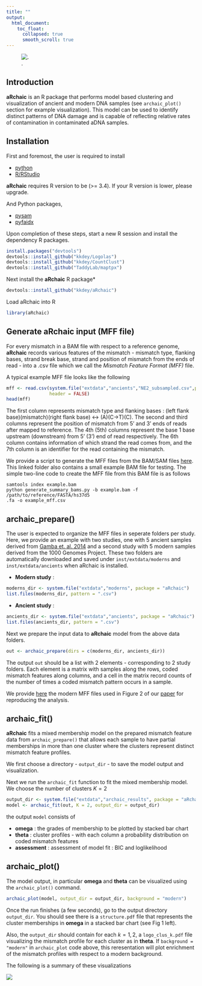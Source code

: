 ```yaml
---
title: ""
output:
  html_document:
    toc_float: 
      collapsed: true
      smooth_scroll: true
---
```


![.](logo_design.svg)

## Introduction 

**aRchaic** is an R package that performs model based 
clustering and visualization of ancient and modern DNA samples (see `archaic_plot()` section for example visualization). 
This model can be used to identify distinct patterns of DNA damage and
is capable of reflecting relative rates of contamination in contaminated aDNA
samples. 

## Installation

First and foremost, the user is required to install 

* [python](https://www.python.org/downloads/) 
* [R/RStudio](https://www.rstudio.com/) 

**aRchaic** requires R version to be (>= 3.4). If your R version is lower, please
upgrade.

And Python packages,

* [pysam](http://pysam.readthedocs.io/en/latest/installation.html) 
* [pyfaidx](https://pythonhosted.org/pyfaidx/#installation)

Upon completion of these steps, start a new R session and install the dependency R packages.

```r
install.packages("devtools")
devtools::install_github("kkdey/Logolas")
devtools::install_github("kkdey/CountClust")
devtools::install_github("TaddyLab/maptpx")
```

Next install the **aRchaic** R package*

```r
devtools::install_github("kkdey/aRchaic")
```

Load aRchaic into R

```r
library(aRchaic)
```

## Generate aRchaic input (MFF file)

For every mismatch in a BAM file with respect to a reference genome, **aRchaic**
records various features of the mismatch - mismatch type, flanking bases,
strand break base, strand and position of mismatch from the ends of read - into 
a .csv file which we call the *Mismatch Feature Format (MFF)* file. 

A typical example MFF file looks like the following 

```r
mff <- read.csv(system.file("extdata","ancients","NE2_subsampled.csv",package = "aRchaic"),
                header = FALSE)
head(mff)
```

The first column represents mismatch type and flanking bases :
(left flank base)(mismatch)(right flank base) <-> (A)(C->T)(C).
The second and third columns represent the position of mismatch from 5' and 3' ends
of reads after mapped to reference. The 4th (5th) columns represent the base
1 base upstream (downstream) from 5' (3') end of read 
respectively. The 6th column contains information of which strand the read comes
from, and the 7th column is an identifier for the read containing the mismatch.

We provide a script to generate the MFF files from the BAM/SAM files
[here](https://github.com/kkdey/aRchaic/tree/master/bin). This linked folder
also contains a small example BAM file for testing. The simple two-line 
code to create the MFF file from this BAM file is as follows


```
samtools index example.bam
python generate_summary_bams.py -b example.bam -f /path/to/reference/FASTA/hs37d5
.fa -o example_mff.csv
```


## archaic_prepare()

The user is expected to organize the MFF files in seperate folders per study. Here, we provide an example with two studies, one with 5 ancient samples derived from [Gamba et. al. 2014](https://www.nature.com/articles/ncomms6257) and a second study with 5 modern samples derived from the 1000 Genomes Project. These two folders are automatically downloaded and saved under `inst/extdata/moderns` and `inst/extdata/ancients` when aRchaic is installed.

- **Modern study** :

```r
moderns_dir <- system.file("extdata","moderns", package = "aRchaic")
list.files(moderns_dir, pattern = ".csv")
```

- **Ancient study** :

```r
ancients_dir <- system.file("extdata","ancients", package = "aRchaic")
list.files(ancients_dir, pattern = ".csv")
```

Next we prepare the input data to **aRchaic** model from the above data folders.

```r
out <- archaic_prepare(dirs = c(moderns_dir, ancients_dir))
```

The output `out` should be a list with 2 elements - corresponding to 2 study 
folders. Each element is a matrix with samples along the rows, coded 
mismatch features along columns, and a cell in the matrix record counts 
of the number of times a coded mismatch pattern occurs in a sample. 

We provide [here](https://github.com/halasadi/modern_lite_data) the modern MFF files used in Figure 2 of our [paper](https://www.ncbi.nlm.nih.gov/pubmed/30192911) for reproducing the analysis. 

## archaic_fit() 

**aRchaic** fits a mixed membership  model on the prepared 
mismatch feature data from `archaic_prepare()`  that allows each sample to 
have partial memberships in more than one cluster 
where the clusters represent distinct mismatch feature profiles. 

We first choose a directory - `output_dir` - to save the model output and 
visualization.

Next we run the `archaic_fit` function to fit the mixed membership model.
We choose the number of clusters $K=2$

```r
output_dir <- system.file("extdata","archaic_results", package = "aRchaic")
model <- archaic_fit(out, K = 2, output_dir = output_dir)
```

the output `model` consists of 

- **omega** : the grades of membership to be plotted by stacked bar chart
- **theta** : cluster profiles - with each column a probability distribution on
          coded mismatch features 
- **assessment** : assessment of model fit : BIC and loglikelihood


## archaic_plot()

The model output, in particular **omega** and **theta** can be visualized using 
the `archaic_plot()` command.

```r
archaic_plot(model, output_dir = output_dir, background = "modern")
```

Once the run finishes (a few seconds), go to the output directory `output_dir`. 
You should see there is a `structure.pdf` file that represents the cluster
memberships in **omega** in a stacked bar chart (see Fig 1 left).

Also, the `output_dir` should contain for each $k=1,2$, a `logo_clus_k.pdf` file
visualizing the mismatch profile for each cluster as in **theta**. If
`background = "modern"` in `archaic_plot` code above, this reresentation will
plot enrichment of the mismatch profiles with respect to a modern background.

The following is a summary of these visualizations

<div style="width:750px; height:750px">
![](vignette_fig.png)
</div>

